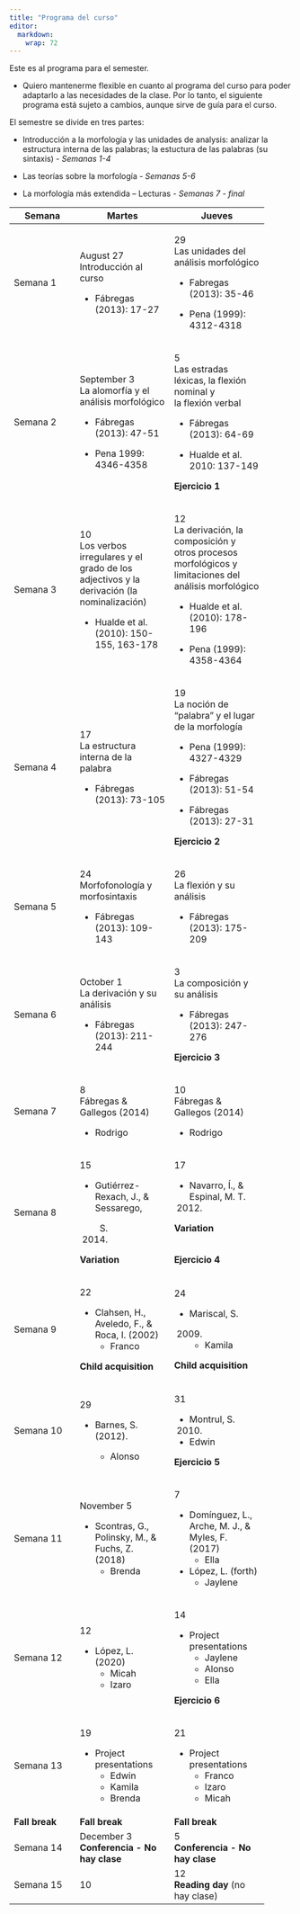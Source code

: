```yaml
---
title: "Programa del curso"
editor: 
  markdown: 
    wrap: 72
---
```


Este es al programa para el semester.

-   Quiero mantenerme flexible en cuanto al programa del curso para
    poder adaptarlo a las necesidades de la clase. Por lo tanto, el
    siguiente programa está sujeto a cambios, aunque sirve de guía para
    el curso.

El semestre se divide en tres partes:

-   Introducción a la morfología y las unidades de analysis: analizar la
    estructura interna de las palabras; la estuctura de las palabras (su
    sintaxis) - *Semanas 1-4*

-   Las teorías sobre la morfología - *Semanas 5-6*

-   La morfología más extendida – Lecturas - *Semanas 7 - final*

+----------------+-----------------------+-----------------------+
| **Semana**     | **Martes**            | **Jueves**            |
+================+=======================+=======================+
| Semana 1       | August 27\            | 29\                   |
|                | Introducción al curso | Las unidades del      |
|                |                       | análisis morfológico  |
|                | -   Fábregas (2013):  |                       |
|                |     17-27             | -   Fabregas (2013):  |
|                |                       |     35-46             |
|                |                       |                       |
|                |                       | -   Pena (1999):      |
|                |                       |     4312-4318         |
+----------------+-----------------------+-----------------------+
| Semana 2       | September 3\          | 5\                    |
|                | La alomorfía y el     | Las estradas léxicas, |
|                | análisis morfológico  | la flexión nominal y\ |
|                |                       | la flexión verbal     |
|                | -   Fábregas (2013):  |                       |
|                |     47-51             | -   Fábregas (2013):  |
|                |                       |     64-69             |
|                | -   Pena 1999:        |                       |
|                |     4346-4358         | -   Hualde et al.     |
|                |                       |     2010: 137-149     |
|                |                       |                       |
|                |                       | **Ejercicio 1**       |
+----------------+-----------------------+-----------------------+
| Semana 3       | 10\                   | 12\                   |
|                | Los verbos            | La derivación, la     |
|                | irregulares y el      | composición y otros   |
|                | grado de los          | procesos morfológicos |
|                | adjectivos y la       | y limitaciones del    |
|                | derivación (la        | análisis morfológico  |
|                | nominalización)       |                       |
|                |                       | -   Hualde et al.     |
|                | -   Hualde et al.     |     (2010): 178-196   |
|                |     (2010): 150-155,  |                       |
|                |     163-178           | -   Pena (1999):      |
|                |                       |     4358-4364         |
+----------------+-----------------------+-----------------------+
| Semana 4       | 17\                   | 19\                   |
|                | La estructura interna | La noción de          |
|                | de la palabra         | "palabra" y el lugar  |
|                |                       | de la morfología      |
|                | -   Fábregas (2013):  |                       |
|                |     73-105            | -   Pena (1999):      |
|                |                       |     4327-4329         |
|                |                       |                       |
|                |                       | -   Fábregas (2013):  |
|                |                       |     51-54             |
|                |                       |                       |
|                |                       | -   Fábregas (2013):  |
|                |                       |     27-31             |
|                |                       |                       |
|                |                       | **Ejercicio 2**       |
+----------------+-----------------------+-----------------------+
| Semana 5       | 24\                   | 26\                   |
|                | Morfofonología y      | La flexión y su       |
|                | morfosintaxis         | análisis              |
|                |                       |                       |
|                | -   Fábregas (2013):  | -   Fábregas (2013):  |
|                |     109-143           |     175-209           |
+----------------+-----------------------+-----------------------+
| Semana 6       | October 1\            | 3\                    |
|                | La derivación y su    | La composición y su   |
|                | análisis              | análisis              |
|                |                       |                       |
|                | -   Fábregas (2013):  | -   Fábregas (2013):  |
|                |     211-244           |     247-276           |
|                |                       |                       |
|                |                       | **Ejercicio 3**       |
+----------------+-----------------------+-----------------------+
| Semana 7       | 8\                    | 10\                   |
|                | Fábregas & Gallegos   | Fábregas & Gallegos   |
|                | (2014)                | (2014)                |
|                |                       |                       |
|                | -   Rodrigo           | -   Rodrigo           |
+----------------+-----------------------+-----------------------+
| Semana 8       | 15                    | 17                    |
|                |                       |                       |
|                | -   Gutiérrez-Rexach, | -   Navarro, Í., &    |
|                |     J., & Sessarego,  |     Espinal, M. T.    |
|                |                       |     (2012)            |
|                |     S.                |                       |
|                |                       | **Variation**         |
|                |     <!-- -->          |                       |
|                |                       | \                     |
|                |     (2014)            | **Ejercicio 4**       |
|                |                       |                       |
|                | **Variation**         |                       |
+----------------+-----------------------+-----------------------+
| Semana 9       | 22                    | 24                    |
|                |                       |                       |
|                | -   Clahsen, H.,      | -   Mariscal, S.      |
|                |     Aveledo, F., &    |                       |
|                |     Roca, I. (2002)   |     (2009)            |
|                |     -   Franco        |                       |
|                |                       |     -   Kamila        |
|                | **Child acquisition** |                       |
|                |                       | **Child acquisition** |
+----------------+-----------------------+-----------------------+
| Semana 10      | 29                    | 31                    |
|                |                       |                       |
|                | -   Barnes, S.        | -   Montrul, S.       |
|                |     (2012).           |     (2010)            |
|                |                       |                       |
|                |     -   Alonso        | -   Edwin             |
|                |                       |                       |
|                |                       | **Ejercicio 5**       |
+----------------+-----------------------+-----------------------+
| Semana 11      | November 5            | 7                     |
|                |                       |                       |
|                | -   Scontras, G.,     | -   Domínguez, L.,    |
|                |     Polinsky, M., &   |     Arche, M. J., &   |
|                |     Fuchs, Z. (2018)  |     Myles, F. (2017)  |
|                |     -   Brenda        |     -   Ella          |
|                |                       | -   López, L. (forth) |
|                |                       |     -   Jaylene       |
+----------------+-----------------------+-----------------------+
| Semana 12      | 12                    | 14                    |
|                |                       |                       |
|                | -   López, L. (2020)  | -   Project           |
|                |     -   Micah         |     presentations     |
|                |     -   Izaro         |     -   Jaylene       |
|                |                       |     -   Alonso        |
|                |                       |     -   Ella          |
|                |                       |                       |
|                |                       | **Ejercicio 6**       |
+----------------+-----------------------+-----------------------+
| Semana 13      | 19                    | 21                    |
|                |                       |                       |
|                | -   Project           | -   Project           |
|                |     presentations     |     presentations     |
|                |     -   Edwin         |     -   Franco        |
|                |     -   Kamila        |     -   Izaro         |
|                |     -   Brenda        |     -   Micah         |
+----------------+-----------------------+-----------------------+
| **Fall break** | **Fall break**        | **Fall break**        |
+----------------+-----------------------+-----------------------+
| Semana 14      | December 3\           | 5\                    |
|                | **Conferencia - No    | **Conferencia - No    |
|                | hay clase**           | hay clase**           |
+----------------+-----------------------+-----------------------+
| Semana 15      | 10\                   | 12\                   |
|                |                       | **Reading day** (no   |
|                |                       | hay clase)            |
+----------------+-----------------------+-----------------------+
